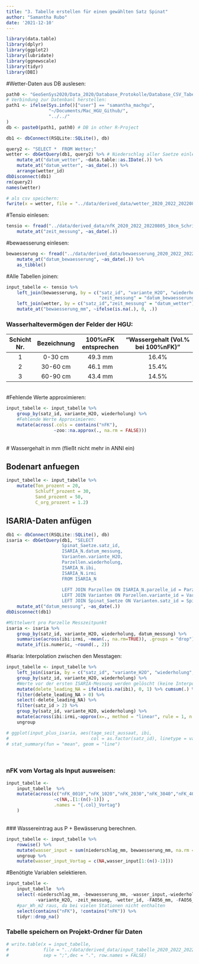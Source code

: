 ```yaml
---
title: "3. Tabelle erstellen für einen gewählten Satz Spinat"
author: "Samantha Rubo"
date: '2021-12-10'
---
```


```r
library(data.table)
library(dplyr)
library(ggplot2)
library(lubridate)
library(ggnewscale)
library(tidyr)
library(DBI)
```

#Wetter-Daten aus DB auslesen:
```r
path0 <- "GeoSenSys2020/Data_2020/Database_Protokolle/Database_CSV_Tabellen_HGU/HGU_GeoSenSys_V3_6.db"
# Verbindung zur Datenbanl herstellen:
path1 <- ifelse(Sys.info()["user"] == "samantha_machgu",
                "~/Documents/Mac_HGU_Github/", 
                "../../"
)
db <- paste0(path1, path0) # DB in other R-Project

db1 <- dbConnect(RSQLite::SQLite(), db)

query2 <- "SELECT *  FROM Wetter;"
wetter <- dbGetQuery(db1, query2) %>% # Niederschlag aller Saetze einlesen
    mutate_at("datum_wetter", ~data.table::as.IDate(.)) %>% 
    mutate_at("datum_wetter", ~as_date(.)) %>%
    arrange(wetter_id)
dbDisconnect(db1)
rm(query2)
names(wetter)

# als csv speichern:
fwrite(x = wetter, file = "../data/derived_data/wetter_2020_2022_20220805.csv", sep = ";")
```

#Tensio einlesen:
```r
tensio <- fread("../data/derived_data/nfK_2020_2022_20220805_10cm_Schritte.csv") %>%
    mutate_at("zeit_messung", ~as_date(.))

```

#bewaesserung einlesen:
```r
bewaesserung <- fread("../data/derived_data/bewaesserung_2020_2022_20220805.csv") %>%
    mutate_at("datum_bewaesserung", ~as_date(.)) %>%
    as_tibble()
```

#Alle Tabellen joinen:
```r
input_tabelle <- tensio %>% 
    left_join(bewaesserung, by = c("satz_id", "variante_H2O", "wiederholung",
                                   "zeit_messung" = "datum_bewaesserung")) %>%
    left_join(wetter, by = c("satz_id","zeit_messung" = "datum_wetter")) %>%
    mutate_at("bewaesserung_mm", ~ifelse(is.na(.), 0, .))
```


### Wasserhaltevermögen der Felder der HGU:
|Schicht Nr.|Bezeichnung|100%nFK entsprechen|"Wassergehalt (Vol.% bei 100%nFK)"|
|:---------:|:---------:|:-----------------:|:--------------------------------:|
|   1       |	0-30 cm	|       49.3 mm     |	            16.4%              |
|   2       |  30-60 cm |       46.1 mm     |	            15.4%              |
|   3       |  60-90 cm |       43.4 mm     |               14.5%              |


\
#Fehlende Werte approximieren:
```r
input_tabelle <- input_tabelle %>%
    group_by(satz_id, variante_H2O, wiederholung) %>%
    #Fehlende Werte Approximieren:
    mutate(across(.cols = contains("nFK"), 
                  ~zoo::na.approx(., na.rm = FALSE)))
```

\
# Wassergehalt in mm (fließt nicht mehr in ANNI ein)
<!-- ### Vol% Wasser bei 100% nFK für drei Bodentiefen (Schichttiefe je 20cm) -->
<!-- ```{r} -->
<!-- B10_mm_bei100nFK <- 49.3/30*10 #Tabellenwert steht für 30cm Schichtdicke. Umrechnen auf 10cm. -->
<!-- B50_mm_bei100nFK <- 46.1/30*10 -->
<!-- B30_mm_bei100nFK <- B10_mm_bei100nFK - (B10_mm_bei100nFK-B50_mm_bei100nFK)/2 -->
<!-- ``` -->
<!-- # Bodenwassergehalt in mm berechnen: -->
<!-- ```{r} -->
<!-- input_tabelle <- input_tabelle %>% -->
<!--     # #Auswaschung berechnen: -->
<!--     # mutate(B10_Auswaschung_prozent_nFK = ifelse(B10_nFK > 100, B10_nFK - 100, 0), -->
<!--     #        B30_Auswaschung_prozent_nFK = ifelse(B30_nFK > 100, B30_nFK - 100, 0), -->
<!--     #        B50_Auswaschung_prozent_nFK = ifelse(B50_nFK > 100, B50_nFK - 100, 0)) %>% -->
<!--     #  -->
<!--     # mutate(B10_Auswaschung_mm = B10_Auswaschung_prozent_nFK * 0.01 * B10_mm_bei100nFK, -->
<!--     #        B30_Auswaschung_mm = B30_Auswaschung_prozent_nFK * 0.01 * B30_mm_bei100nFK, -->
<!--     #        B50_Auswaschung_mm = B50_Auswaschung_prozent_nFK * 0.01 * B50_mm_bei100nFK) %>% -->
<!--     #  -->
<!--     #nFK in mm umrechnen: -->
<!--     mutate(B10_mm = 0.01 * nFK_0010 * B10_mm_bei100nFK, -->
<!--            B20_mm = 0.01 * nFK_1020 * B10_mm_bei100nFK, -->
<!--            B30_mm = 0.01 * nFK_2030 * B30_mm_bei100nFK, -->
<!--            B40_mm = 0.01 * nFK_3040 * B30_mm_bei100nFK, -->
<!--            B50_mm = 0.01 * nFK_4050 * B50_mm_bei100nFK, -->
<!--            B60_mm = 0.01 * nFK_5060 * B50_mm_bei100nFK) %>% -->

<!--     # #"freien Speicher" berechnen: Wieviel mm Wasser kann die Schicht noch aufnehmen? -->
<!--     # mutate(freier_Speicher_B10_mm = B10_mm_bei100nFK - B10_mm, -->
<!--     #        freier_Speicher_B30_mm = B30_mm_bei100nFK - B30_mm, -->
<!--     #        freier_Speicher_B50_mm = B50_mm_bei100nFK - B50_mm) %>%  -->

<!--     rowwise() %>% -->
<!--     mutate(T0060_mm = sum(across(B10_mm:B60_mm), na.rm = FALSE)) %>% -->
<!--     #Wenn ein Tensiometer-Wert einer Schicht fehlt, dann wird T0060_mm auf NA gesetzt. -->
<!--     ungroup() -->

<!-- #filter_at(c("B10_nFK","B30_nFK","B50_nFK"), any_vars(.<52)) -->

<!-- input_tabelle  -->
<!-- ``` -->




## Bodenart anfuegen
```r
input_tabelle <- input_tabelle %>% 
    mutate(Ton_prozent = 20,
           Schluff_prozent = 30,
           Sand_prozent = 50,
           C_org_prozent = 1.2)
```

## ISARIA-Daten anfügen
```r
db1 <- dbConnect(RSQLite::SQLite(), db)
isaria <- dbGetQuery(db1, "SELECT 
                     Spinat_Saetze.satz_id,
                     ISARIA_N.datum_messung,
                     Varianten.variante_H2O,
                     Parzellen.wiederholung,
                     ISARIA_N.ibi,
                     ISARIA_N.irmi
                     FROM ISARIA_N
                     
                     LEFT JOIN Parzellen ON ISARIA_N.parzelle_id = Parzellen.parzelle_id
                     LEFT JOIN Varianten ON Parzellen.variante_id = Varianten.variante_id
                     LEFT JOIN Spinat_Saetze ON Varianten.satz_id = Spinat_Saetze.satz_id;") %>%
    mutate_at("datum_messung", ~as_date(.))
dbDisconnect(db1)

#Mittelwert pro Parzelle Messzeitpunkt
isaria <- isaria %>% 
    group_by(satz_id, variante_H2O, wiederholung, datum_messung) %>%
    summarise(across(ibi:irmi, ~mean(., na.rm=TRUE)), .groups = "drop") %>%
    mutate_if(is.numeric, ~round(., 2))
```

#Isaria: Interpolation zwischen den Messtagen:
```r
input_tabelle <- input_tabelle %>% 
    left_join(isaria, by = c("satz_id", "variante_H2O", "wiederholung", "zeit_messung" = "datum_messung")) %>% 
    group_by(satz_id, variante_H2O, wiederholung) %>%
    #Werte vor der ersten ISARIA-Messung werden gelöscht (keine Interpolation möglich)
    mutate(delete_leading_NA = ifelse(is.na(ibi), 0, 1) %>% cumsum(.) %>% cumsum(.)) %>%
    filter(delete_leading_NA > 0) %>%    
    select(-delete_leading_NA) %>%
    filter(satz_id > 2) %>%
    group_by(satz_id, variante_H2O, wiederholung) %>%
    mutate(across(ibi:irmi,~approx(x=., method = "linear", rule = 1, n = n())$y)) %>%
    ungroup

# ggplot(input_plus_isaria, aes(tage_seit_aussaat, ibi, 
#                               col = as.factor(satz_id), linetype = variante_H2O)) +
# stat_summary(fun = "mean", geom = "line")
```
\


### nFK vom Vortag als Input ausweisen:
```r
input_tabelle <- 
    input_tabelle  %>%
    mutate(across(c("nFK_0010","nFK_1020","nFK_2030","nFK_3040","nFK_4050","nFK_5060"), 
                  ~c(NA,.[1:(n()-1)]) , 
                  .names = "{.col}_Vortag")
    )
```
\
### Wassereintrag aus P + Bewässerung berechnen. 
```r
input_tabelle <- input_tabelle %>% 
    rowwise() %>%
    mutate(wasser_input = sum(niederschlag_mm, bewaesserung_mm, na.rm = TRUE)) %>%
    ungroup %>%
    mutate(wasser_input_Vortag = c(NA,wasser_input[1:(n()-1)]))
```

#Benötigte Variablen selektieren.
```r
input_tabelle <- 
    input_tabelle  %>%
    select(-niederschlag_mm, -bewaesserung_mm, -wasser_input,-wiederholung, -satz_id, 
           -variante_H2O, -zeit_messung, -wetter_id, -FAO56_mm, -FAO56_mm_sum, -par_Wh_m2) %>%
    #par_Wh_m2 raus, da bei vielen Stationen nicht enthalten
    select(contains("nFK"), !contains("nFK")) %>%
    tidyr::drop_na()
```

### Tabelle speichern on Projekt-Ordner für Daten
```r
# write.table(x = input_tabelle,
#             file = "../data/derived_data/input_tabelle_2020_2022_20220808_complete.csv",
#             sep = ";",dec = ".", row.names = FALSE)
```


